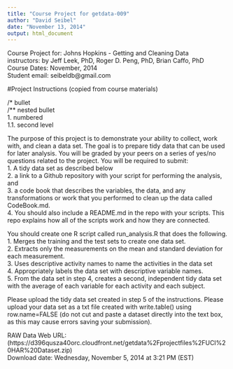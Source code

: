 ```yaml
---
title: "Course Project for getdata-009"
author: "David Seibel"
date: "November 13, 2014"
output: html_document
---
```

Course Project for: Johns Hopkins - Getting and Cleaning Data  
instructors: by Jeff Leek, PhD, Roger D. Peng, PhD, Brian Caffo, PhD  
Course Dates: November, 2014  
Student email: seibeldb@gmail.com  

#Project Instructions 
(copied from course materials)

/* bullet  
/** nested bullet  
1. numbered  
1.1. second level  


The purpose of this project is to demonstrate your ability to collect, work with, and clean a data set. The goal is to prepare tidy data that can be used for later analysis. You will be graded by your peers on a series of yes/no questions related to the project. You will be required to submit:  
1. A tidy data set as described below  
2. a link to a Github repository with your script for performing the analysis, and   
3. a code book that describes the variables, the data, and any transformations or work that you performed to clean up the data called CodeBook.md.   
4. You should also include a README.md in the repo with your scripts. This repo explains how all of the scripts work and how they are connected.   

You should create one R script called run_analysis.R that does the following.  
1. Merges the training and the test sets to create one data set.  
2. Extracts only the measurements on the mean and standard deviation for each measurement.  
3. Uses descriptive activity names to name the activities in the data set  
4. Appropriately labels the data set with descriptive variable names.  
5. From the data set in step 4, creates a second, independent tidy data set with the average of each variable for each activity and each subject.

Please upload the tidy data set created in step 5 of the instructions. Please upload your data set as a txt file created with write.table() using row.name=FALSE (do not cut and paste a dataset directly into the text box, as this may cause errors saving your submission).

RAW Data Web URL: (https://d396qusza40orc.cloudfront.net/getdata%2Fprojectfiles%2FUCI%20HAR%20Dataset.zip)  
Download date: Wednesday, November 5, 2014 at 3:21 PM (EST)  